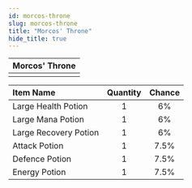 ```yaml
---
id: morcos-throne
slug: morcos-throne
title: "Morcos' Throne"
hide_title: true
---
```



| Morcos' Throne |
| :------------: |
| <MapIcon iconId="136"/> |

|Item Name|Quantity|Chance|
|:--|:-:|:-:|
| <ItemIcon iconId="1004" height="32" /> Large Health Potion|1|6%|
| <ItemIcon iconId="1007" height="32" /> Large Mana Potion|1|6%|
| <ItemIcon iconId="1010" height="32" /> Large Recovery Potion|1|6%|
| <ItemIcon iconId="1246" height="32" /> Attack Potion|1|7.5%|
| <ItemIcon iconId="1247" height="32" /> Defence Potion|1|7.5%|
| <ItemIcon iconId="1248" height="32" /> Energy Potion|1|7.5%|

